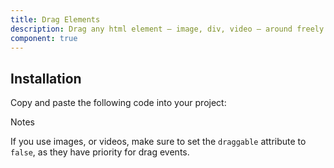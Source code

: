 ```yaml
---
title: Drag Elements
description: Drag any html element — image, div, video — around freely in a container. 
component: true
---
```


<ComponentPreview name="drag-elements-demo" />

## Installation

<Steps>

<Step>Copy and paste the following code into your project:</Step>

<ComponentSource name="drag-elements" />

<Step>Notes</Step>

If you use images, or videos, make sure to set the `draggable` attribute to `false`, as they have priority for drag events.

</Steps>



